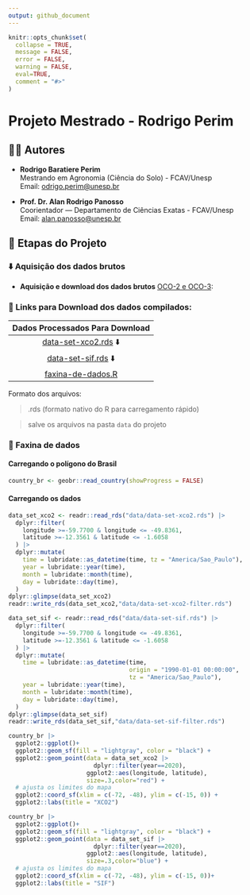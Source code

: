 ```yaml
---
output: github_document
---
```


<!-- README.md is generated from README.Rmd. Please edit that file -->

```r
knitr::opts_chunk$set(
  collapse = TRUE,
  message = FALSE,
  error = FALSE,
  warning = FALSE,
  eval=TRUE,
  comment = "#>"
)
```

# Projeto Mestrado - Rodrigo Perim
## 👨‍🔬 Autores

-   **Rodrigo Baratiere Perim**\
    Mestrando em Agronomia (Ciência do Solo) - FCAV/Unesp\
    Email: [odrigo.perim\@unesp.br](mailto:rodrigo.perim@unesp.br)


-   **Prof. Dr. Alan Rodrigo Panosso**\
    Coorientador — Departamento de Ciências Exatas - FCAV/Unesp\
    Email: [alan.panosso\@unesp.br](mailto:alan.panosso@unesp.br)

## 📁 Etapas do Projeto

### ⬇️ Aquisição dos dados brutos

 - **Aquisição e download dos dados brutos** 
[OCO-2 e OCO-3](https://disc.gsfc.nasa.gov):
   
    
    
### 🔗 Links para Download dos dados compilados:

| Dados Processados Para Download
| :---: 
| [data-set-xco2.rds](https://drive.google.com/file/d/1E6oYKw7WyBRcgLaiFlPP1-ZTXTG4QO-2/view?usp=sharing)  ⬇️  
| [data-set-sif.rds](https://drive.google.com/file/d/1Tvy4T2O3YwY9sQwvHnDD3sZWkoqvwZbw/view?usp=sharing)  ⬇️ 
| [faxina-de-dados.R](https://raw.githubusercontent.com/arpanosso/projeto-mestrado-perim/refs/heads/master/data-raw/faxina-de-dados.R)

Formato dos arquivos:

 > .rds (formato nativo do R para carregamento rápido)
 
 > salve os arquivos na pasta `data` do projeto
 
### 🧹 Faxina de dados


#### Carregando o polígono do Brasil

```r
country_br <- geobr::read_country(showProgress = FALSE)
```


#### Carregando os dados

```r
data_set_xco2 <- readr::read_rds("data/data-set-xco2.rds") |> 
  dplyr::filter(
    longitude >=-59.7700 & longitude <= -49.8361,
    latitude >=-12.3561 & latitude <= -1.6058
  ) |> 
  dplyr::mutate(
    time = lubridate::as_datetime(time, tz = "America/Sao_Paulo"),
    year = lubridate::year(time),
    month = lubridate::month(time),
    day = lubridate::day(time),
  ) 
dplyr::glimpse(data_set_xco2)
readr::write_rds(data_set_xco2,"data/data-set-xco2-filter.rds")
```


```r
data_set_sif <- readr::read_rds("data/data-set-sif.rds") |> 
  dplyr::filter(
    longitude >=-59.7700 & longitude <= -49.8361,
    latitude >=-12.3561 & latitude <= -1.6058
  ) |>  
  dplyr::mutate(
    time = lubridate::as_datetime(time, 
                                  origin = "1990-01-01 00:00:00",
                                  tz = "America/Sao_Paulo"),
    year = lubridate::year(time),
    month = lubridate::month(time),
    day = lubridate::day(time),
  )
dplyr::glimpse(data_set_sif)
readr::write_rds(data_set_sif,"data/data-set-sif-filter.rds")
```


```r
country_br |> 
  ggplot2::ggplot()+
  ggplot2::geom_sf(fill = "lightgray", color = "black") +
  ggplot2::geom_point(data = data_set_xco2 |> 
                        dplyr::filter(year==2020),
                      ggplot2::aes(longitude, latitude),
                      size=.3,color="red") +
  # ajusta os limites do mapa
  ggplot2::coord_sf(xlim = c(-72, -48), ylim = c(-15, 0)) +
  ggplot2::labs(title = "XCO2")
```


```r
country_br |> 
  ggplot2::ggplot()+
  ggplot2::geom_sf(fill = "lightgray", color = "black") +
  ggplot2::geom_point(data = data_set_sif |> 
                        dplyr::filter(year==2020),
                      ggplot2::aes(longitude, latitude),
                      size=.3,color="blue") +
  # ajusta os limites do mapa
  ggplot2::coord_sf(xlim = c(-72, -48), ylim = c(-15, 0))+
  ggplot2::labs(title = "SIF")
```
